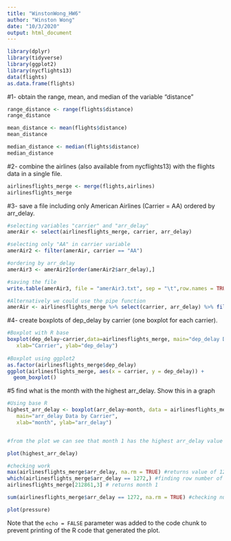 ```yaml
---
title: "WinstonWong_HW6"
author: "Winston Wong"
date: "10/3/2020"
output: html_document
---
```

```r
library(dplyr)
library(tidyverse)
library(ggplot2)
library(nycflights13)
data(flights)
as.data.frame(flights)
```

#1- obtain the range, mean, and median of the variable “distance”

```r
range_distance <- range(flights$distance)
range_distance

mean_distance <- mean(flights$distance)
mean_distance

median_distance <- median(flights$distance)
median_distance
```

#2- combine the airlines (also available from nycflights13) with the flights data in a single file.

```r
airlinesflights_merge <- merge(flights,airlines)
airlinesflights_merge
```

#3- save a file including only American Airlines (Carrier = AA) ordered by arr_delay.
```r
#selecting variables "carrier" and "arr_delay"
amerAir <- select(airlinesflights_merge, carrier, arr_delay)

#selecting only "AA" in carrier variable
amerAir2 <- filter(amerAir, carrier == "AA")

#ordering by arr_delay
amerAir3 <- amerAir2[order(amerAir2$arr_delay),]

#saving the file
write.table(amerAir3, file = "amerAir3.txt", sep = "\t",row.names = TRUE)

#Alternatively we could use the pipe function
amerAir <- airlinesflights_merge %>% select(carrier, arr_delay) %>% filter(carrier == "AA") %>% arrange(arr_delay)


```

#4- create boxplots of dep_delay by carrier (one boxplot for each carrier).
```r

#Boxplot with R base
boxplot(dep_delay~carrier,data=airlinesflights_merge, main="dep_delay Data by Carrier",
   xlab="Carrier", ylab="dep_delay")
   
#Boxplot using ggplot2
as.factor(airlinesflights_merge$dep_delay)
ggplot(airlinesflights_merge, aes(x = carrier, y = dep_delay)) + 
  geom_boxplot()
```

#5 find what is the month with the highest arr_delay. Show this in a graph
```r
#Using base R
highest_arr_delay <- boxplot(arr_delay~month, data = airlinesflights_merge,
   main="arr_delay Data by Carrier",
   xlab="month", ylab="arr_delay")


#from the plot we can see that month 1 has the highest arr_delay value

plot(highest_arr_delay)

#checking work
max(airlinesflights_merge$arr_delay, na.rm = TRUE) #returns value of 1272 as max value in arr_delay
which(airlinesflights_merge$arr_delay == 1272,) #finding row number of value of 1272 which is 212861
airlinesflights_merge[212861,3] # returns month 1

sum(airlinesflights_merge$arr_delay == 1272, na.rm = TRUE) #checking number of instances of 1272, returns 1
```


```r
plot(pressure)
```

Note that the `echo = FALSE` parameter was added to the code chunk to prevent printing of the R code that generated the plot.
